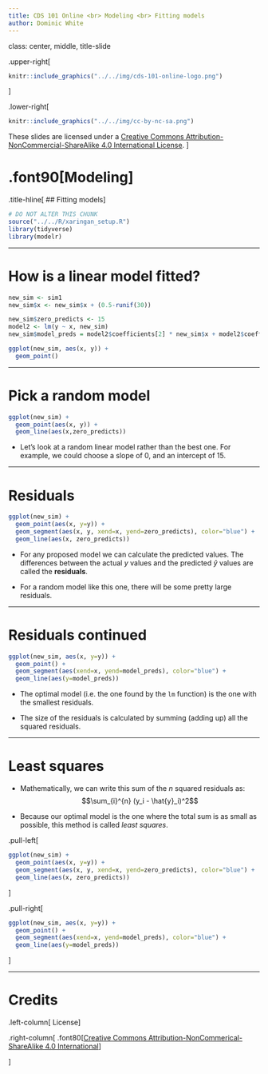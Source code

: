 ```yaml
---
title: CDS 101 Online <br> Modeling <br> Fitting models
author: Dominic White
---
```


class: center, middle, title-slide

.upper-right[
```r
knitr::include_graphics("../../img/cds-101-online-logo.png")
```
]

.lower-right[
```r
knitr::include_graphics("../../img/cc-by-nc-sa.png")
```

These slides are licensed under a [Creative Commons Attribution-NonCommercial-ShareAlike 4.0 International License](http://creativecommons.org/licenses/by-nc-sa/4.0/).
]

# .font90[Modeling]
.title-hline[
## Fitting models
]

```r
# DO NOT ALTER THIS CHUNK
source("../../R/xaringan_setup.R")
library(tidyverse)
library(modelr)
```

---

# How is a linear model fitted?

```r
new_sim <- sim1
new_sim$x <- new_sim$x + (0.5-runif(30))
```

```r
new_sim$zero_predicts <- 15
model2 <- lm(y ~ x, new_sim)
new_sim$model_preds = model2$coefficients[2] * new_sim$x + model2$coefficients[1]
```

```r
ggplot(new_sim, aes(x, y)) +
  geom_point()
```

---

# Pick a random model

```r
ggplot(new_sim) +
  geom_point(aes(x, y)) +
  geom_line(aes(x,zero_predicts))
```

* Let's look at a random linear model rather than the best one. For example, we could choose a slope of 0, and an intercept of 15.

---

# Residuals

```r
ggplot(new_sim) +
  geom_point(aes(x, y=y)) +
  geom_segment(aes(x, y, xend=x, yend=zero_predicts), color="blue") +
  geom_line(aes(x, zero_predicts))
```

* For any proposed model we can calculate the predicted values. The differences between the actual $y$ values and the predicted $\hat{y}$ values are called the **residuals**.

* For a random model like this one, there will be some pretty large residuals.

---

# Residuals continued

```r
ggplot(new_sim, aes(x, y=y)) +
  geom_point() +
  geom_segment(aes(xend=x, yend=model_preds), color="blue") +
  geom_line(aes(y=model_preds))
```

* The optimal model (i.e. the one found by the `lm` function) is the one with the smallest residuals.

* The size of the residuals is calculated by summing (adding up) all the squared residuals.

---

# Least squares

* Mathematically, we can write this sum of the *n* squared residuals as: $$\sum_{i}^{n} (y_i - \hat{y}_i)^2$$

* Because our optimal model is the one where the total sum is as small as possible, this method is called *least squares*.

.pull-left[
```r
ggplot(new_sim) +
  geom_point(aes(x, y=y)) +
  geom_segment(aes(x, y, xend=x, yend=zero_predicts), color="blue") +
  geom_line(aes(x, zero_predicts))
```
]

.pull-right[
```r
ggplot(new_sim, aes(x, y=y)) +
  geom_point() +
  geom_segment(aes(xend=x, yend=model_preds), color="blue") +
  geom_line(aes(y=model_preds))
```
]

---
  
# Credits

.left-column[
License
]

.right-column[
.font80[[Creative Commons Attribution-NonCommerical-ShareAlike 4.0 International](https://creativecommons.org/licenses/by-nc-sa/4.0/)]

]
